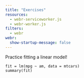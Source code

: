 ```yaml
---
title: "Exercises"
resources:
  - webr-serviceworker.js
  - webr-worker.js
filters:
  - webr
webr:
  show-startup-message: false 
---
```


Practice fitting a linear model!

```webr-r
fit = lm(mpg ~ am, data = mtcars)
summary(fit)
```